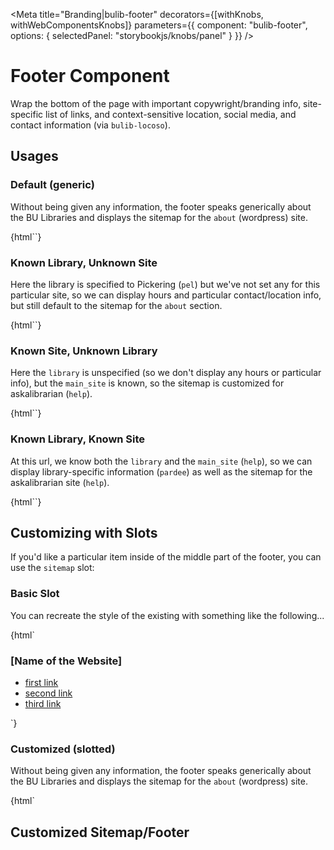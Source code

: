 
<Meta 
  title="Branding|bulib-footer"
  decorators={[withKnobs, withWebComponentsKnobs]}
  parameters={{
    component: "bulib-footer",
    options: { selectedPanel: "storybookjs/knobs/panel" }
  }}
/>

# Footer Component

Wrap the bottom of the page with important copywright/branding info, site-specific list of links, 
  and context-sensitive location, social media, and contact information (via `bulib-locoso`).

## Usages 

### Default (generic)

Without being given any information, the footer speaks generically about the BU Libraries
  and displays the sitemap for the `about` (wordpress) site.

<Preview withToolbar>
  <Story name="default">
    {html`<bulib-footer></bulib-footer>`}
  </Story>
</Preview>

### Known Library, Unknown Site

Here the library is specified to Pickering (`pel`) but we've not set any for this particular site, 
  so we can display hours and particular contact/location info, but still default to the sitemap 
  for the `about` section.

<Preview withToolbar>
  <Story name="known-library">
    {html`<bulib-footer curr_url="http://bu.libcal.com/booking/Pickering-quietstudy"></bulib-footer>`}
  </Story>
</Preview>


### Known Site, Unknown Library

Here the `library` is unspecified (so we don't display any hours or particular info), but the
  `main_site` is known, so the sitemap is customized for askalibrarian (`help`).

<Preview withToolbar>
  <Story name="known-site">
    {html`<bulib-footer curr_url="https://askalibrarian.com/"></bulib-footer>`}
  </Story>
</Preview>

### Known Library, Known Site

At this url, we know both the `library` and the `main_site` (`help`), so we can display 
  library-specific information (`pardee`) as well as the sitemap for the askalibrarian site (`help`).

<Preview withToolbar>
  <Story name="known-site-library">
    {html`<bulib-footer curr_url="https://askalibrarian.bu.edu/businessFAQs/"></bulib-footer>`}
  </Story>
</Preview>

## Customizing with Slots

If you'd like a particular item inside of the middle part of the footer, you can use the `sitemap` slot:

### Basic Slot 

You can recreate the style of the existing with something like the following...

<Preview withToolbar>
  <Story name="slotted-basic">
    {html`
      <bulib-footer>
        <div slot="sitemap">
          <h3>[Name of the Website]</h3>
          <ul class="no-bullet">
            <li><a href="" class="white-link">first link</a></li>
            <li><a href="" class="white-link">second link</a></li>
            <li><a href="" class="white-link">third link</a></li>
          </ul>
        </div>
      </bulib-footer>
    `}
  </Story>
</Preview>


### Customized (slotted)

Without being given any information, the footer speaks generically about the BU Libraries
  and displays the sitemap for the `about` (wordpress) site.

<Preview withToolbar>
  <Story name="slotted-custom">
    {html`
      <bulib-footer>
        <div slot="sitemap" style="height: 100%;" class="secondary-menu flexw space-evenly mvs">
          <h2>Customized Sitemap/Footer</h3>
          <bulib-color var="--color-primary-background" white></bulib-color>
          <bulib-card icon="view_compact" title="bulib-card"
            description="you really can put anything in here" link="https://bu.edu/library/help/visiting-the-libraries"></bulib-card>
        </div>
      </bulib-footer>`}
  </Story>
</Preview>


## API - Properties 

<Props of="bulib-footer" />


